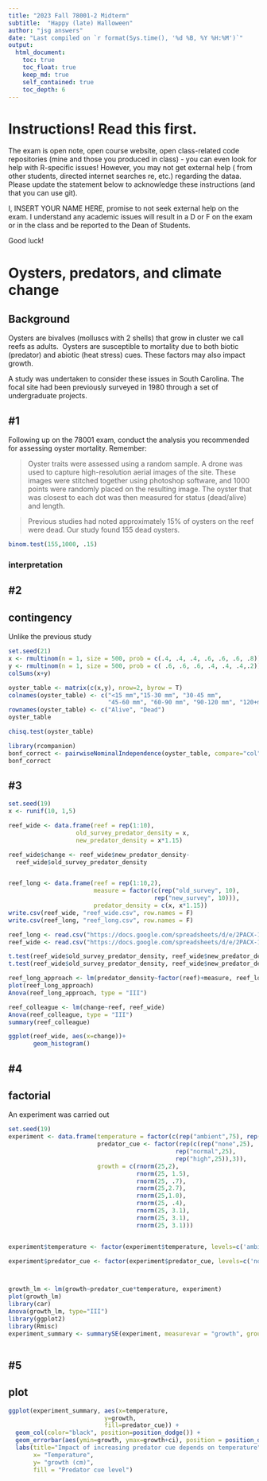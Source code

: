```yaml
---
title: "2023 Fall 78001-2 Midterm"
subtitle:  "Happy (late) Halloween"
author: "jsg answers"
date: "Last compiled on `r format(Sys.time(), '%d %B, %Y %H:%M')`"
output:
  html_document:
    toc: true
    toc_float: true
    keep_md: true
    self_contained: true
    toc_depth: 6
---
```


# Instructions! Read this first.

The exam is open note, open course website, open class-related code
repositories (mine and those you produced in class) - you can even look
for help with R-specific issues! However, you may not get external help
( from other students, directed internet searches re, etc.) regarding
the dataa. Please update the statement below to acknowledge these
instructions (and that you can use git).

I, INSERT YOUR NAME HERE, promise to not seek external help on the exam.
I understand any academic issues will result in a D or F on the exam or
in the class and be reported to the Dean of Students.

Good luck!

# Oysters, predators, and climate change

## Background

Oysters are bivalves (molluscs with 2 shells) that grow in cluster we
call reefs as adults.  Oysters are susceptible to mortality due to both
biotic (predator) and abiotic (heat stress) cues. These factors may also
impact growth.

A study was undertaken to consider these issues in South Carolina. The
focal site had been previously surveyed in 1980 through a set of
undergraduate projects.

## #1

Following up on the 78001 exam, conduct the analysis you recommended for
assessing oyster mortality. Remember:

> Oyster traits were assessed using a random sample. A drone was used to
> capture high-resolution aerial images of the site. These images were
> stitched together using photoshop software, and 1000 points were
> randomly placed on the resulting image. The oyster that was closest to
> each dot was then measured for status (dead/alive) and length.

> Previous studies had noted approximately 15% of oysters on the reef
> were dead. Our study found 155 dead oysters.

```r
binom.test(155,1000, .15)
```

### interpretation

## #2

## contingency

Unlike the previous study

```r
set.seed(21)
x <- rmultinom(n = 1, size = 500, prob = c(.4, .4, .4, .6, .6, .6, .8))
y <- rmultinom(n = 1, size = 500, prob = c( .6, .6, .6, .4, .4, .4,.2))
colSums(x+y)

oyster_table <- matrix(c(x,y), nrow=2, byrow = T)
colnames(oyster_table) <- c("<15 mm","15-30 mm", "30-45 mm",
                            "45-60 mm", "60-90 mm", "90-120 mm", "120+mm")
rownames(oyster_table) <- c("Alive", "Dead")
oyster_table

chisq.test(oyster_table)

library(rcompanion)
bonf_correct <- pairwiseNominalIndependence(oyster_table, compare="col", method = "holm")
bonf_correct
```

## #3

```r
set.seed(19)
x <- runif(10, 1,5)

reef_wide <- data.frame(reef = rep(1:10),
                   old_survey_predator_density = x,
                   new_predator_density = x*1.15)

reef_wide$change <- reef_wide$new_predator_density-
  reef_wide$old_survey_predator_density


reef_long <- data.frame(reef = rep(1:10,2),
                        measure = factor(c(rep("old_survey", 10),
                                         rep("new_survey", 10))),
                        predator_density = c(x, x*1.15))
write.csv(reef_wide, "reef_wide.csv", row.names = F)
write.csv(reef_long, "reef_long.csv", row.names = F)
```

```r
reef_long <- read.csv("https://docs.google.com/spreadsheets/d/e/2PACX-1vSTXRWNfzYrCmCnEYXoeGdgD-uhaXph4XFNwzZdMOTuk9sLUtWVVp91YaBcATCfoAQ4rNgfE4nar5Yj/pub?gid=2007431006&single=true&output=csv", stringsAsFactors = T)
reef_wide <- read.csv("https://docs.google.com/spreadsheets/d/e/2PACX-1vQK9toq6hztnK3E5roPGO66eofkrjhhnIHfM29UDPXuhQ6w4cAIuswfGsuVBTG7B7dcJ6S2utEQsKZw/pub?gid=1962481186&single=true&output=csv", stringsAsFactors = T)
```

```r
t.test(reef_wide$old_survey_predator_density, reef_wide$new_predator_density)
t.test(reef_wide$old_survey_predator_density, reef_wide$new_predator_density,paired = T)
```

```r
reef_long_approach <- lm(predator_density~factor(reef)+measure, reef_long)
plot(reef_long_approach)
Anova(reef_long_approach, type = "III")
```

```r
reef_colleague <- lm(change~reef, reef_wide)
Anova(reef_colleague, type = "III")
summary(reef_colleague)
```

```r
ggplot(reef_wide, aes(x=change))+
       geom_histogram()
```

## #4

## factorial

An experiment was carried out

```r
set.seed(19)
experiment <- data.frame(temperature = factor(c(rep("ambient",75), rep("elevated_scenario1", 75), rep("elevated_scenario2", 75))),
                         predator_cue <- factor(rep(c(rep("none",25),
                                               rep("normal",25),
                                               rep("high",25)),3)),
                         growth = c(rnorm(25,2),
                                    rnorm(25, 1.5),
                                    rnorm(25, .7),
                                    rnorm(25,2.7),
                                    rnorm(25,1.0),
                                    rnorm(25, .4),
                                    rnorm(25, 3.1),
                                    rnorm(25, 3.1),
                                    rnorm(25, 3.1)))


experiment$temperature <- factor(experiment$temperature, levels=c('ambient', 'elevated_scenario1', "elevated_scenario2"))

experiment$predator_cue <- factor(experiment$predator_cue, levels=c('none', 'normal', "high"))



growth_lm <- lm(growth~predator_cue*temperature, experiment)
plot(growth_lm)
library(car)
Anova(growth_lm, type="III")
library(ggplot2)
library(Rmisc)
experiment_summary <- summarySE(experiment, measurevar = "growth", groupvars = c("temperature", "predator_cue"))



```

## #5

## plot

```r


ggplot(experiment_summary, aes(x=temperature, 
                           y=growth,
                           fill=predator_cue)) +
  geom_col(color="black", position=position_dodge()) +
  geom_errorbar(aes(ymin=growth, ymax=growth+ci), position = position_dodge()) +
  labs(title="Impact of increasing predator cue depends on temperature",
       x= "Temperature",
       y= "growth (cm)",
       fill = "Predator cue level")
```
